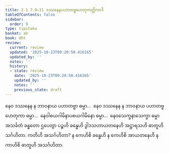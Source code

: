 ```yaml
---
title: 2.1.7.9–11 ဒဿနေနပဟာတဗ္ဗဟေတုကတ္တိကာဒိ
tableOfContents: false
sidebar:
  order: 9
type: tipitaka
basket: ab
book: dht
review:
  current: review
  updated: '2025-10-23T09:20:50.416165'
  updated_by: ''
  notes: ''
  history:
  - state: review
    date: '2025-10-23T09:20:50.416165'
    updated_by: ''
    notes: ''
    previous_state: draft
---
```



<ReviewStatus review={frontmatter.review} showDetails={true} />

<HypothesisAnnotation frontmatter={frontmatter} />

<DynamicBreadcrumb />

<Division number="94" book="dht" e="ch" v="31" p="16">

<Paragraph number="140" book="dht">
နေဝ ဒဿနေန န ဘာဝနာယ ပဟာတဗ္ဗာ ဓမ္မာ…  နေဝ ဒဿနေန န ဘာဝနာယ ပဟာတဗ္ဗဟေတုကာ ဓမ္မာ…  နေဝါစယဂါမိနာပစယဂါမိနော ဓမ္မာ…  နေဝသေက္ခနာသေက္ခာ ဓမ္မာ အသင်္ခတံ ခန္ဓတော ဌပေတွာ ပဉ္စဟိ ခန္ဓေဟိ ဒွါဒသဟာယတနေဟိ အဋ္ဌာရသဟိ ဓာတူဟိ သင်္ဂဟိတာ. ကတိဟိ အသင်္ဂဟိတာ? န ကေဟိစိ ခန္ဓေဟိ န ကေဟိစိ အာယတနေဟိ န ကာဟိစိ ဓာတူဟိ အသင်္ဂဟိတာ.
</Paragraph>
</Division>